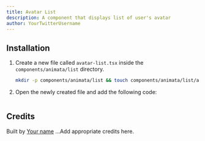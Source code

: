 ```yaml
---
title: Avatar List
description: A component that displays list of user's avatar
author: YourTwitterUsername
---
```


<ComponentPreview name="list-avatar-list--docs" />

## Installation

1. Create a new file called `avatar-list.tsx` inside the `components/animata/list` directory.

   ```bash
   mkdir -p components/animata/list && touch components/animata/list/avatar-list.tsx
   ```

2. Open the newly created file and add the following code:

   ```jsx file=<rootDir>/animata/list/avatar-list.tsx

   ```

## Credits

Built by [Your name](https://github.com/YourGithubUsername)
...Add appropriate credits here.
